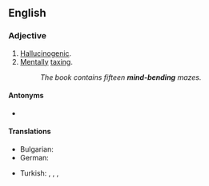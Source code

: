 {{also|mindbending}}
==English==

===Adjective===
{{en-adj|head=[[mind]]-[[bending]]}}

# [[hallucinogenic|Hallucinogenic]].
# [[mental|Mentally]] [[taxing]].
#: ''The book contains fifteen '''mind-bending''' mazes.''

====Antonyms====
* {{l|en|mind-expanding}}

====Translations====
{{trans-top}}
* Bulgarian: {{t|bg|оказващ влияние}}
* German: {{t|de|bewusstseinsverändernd}}
{{trans-mid}}
* Turkish: {{l|tr|aklı}} {{t|tr|karıştıran}}, {{t+|tr|bunaltıcı}}, {{l|tr|hayal}} {{t|tr|gördüren}}, {{t+|tr|şaşırtıcı}}
{{trans-bottom}}